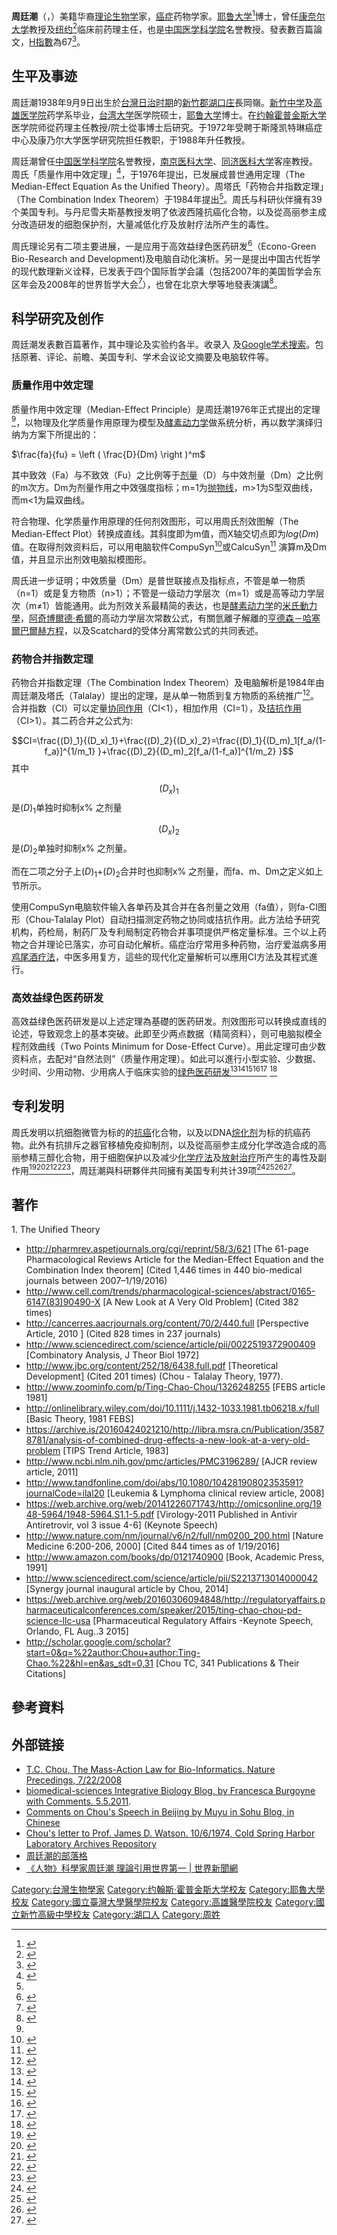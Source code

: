 {{multiple issues|
{{inappropriate tone|time=2014-06-10T08:21:35+00:00}}
{{newsrelease|time=2014-06-10T08:21:35+00:00}}
{{orphan|time=2016-04-24T18:21:05+00:00}}
}}
{{Infobox scientist
| birth_date       = {{birth date and age|1938|9|9|df=yes}}
| birth_place      = {{TWN-JPN}}[[新竹州|新竹州]]
| nationality      = {{ROC}}
| field       = [[理論生物學|理論生物學]]、[[藥理學|藥理學]]、{{le|癌症研究|Cancer Research}}<ref>[http://www.researcherid.com/rid/B-4111-2009, by Thomson Reuters Web of Science for "Ting-Chao_Chou"]{{Dead link|date=2019年11月 |bot=InternetArchiveBot |fix-attempted=yes }}</ref>
| work_institution = [[耶魯大學|耶魯大學]]<br>[[约翰霍普金斯大学|约翰霍普金斯大学]]<br>[[康奈爾大學|康奈爾大學]]
[[斯隆凯特琳癌症中心|斯隆凯特琳癌症中心]]
（2013年6月1日退休）
| known_for   = 
* Median-effect Equation, the Unified Theory of the Mass-Action Law
* Combination Index {CI} defines Synergism (CI<1), Additive Effect (CI=1) and Antagonism (CI>1) with computerized simulations using Compusyn or CalcuSyn		
* Dose Reduction Index (DRI), Normalized Isobologram, and Polygonogram
* Econo-Green Bio-research and Development
* Quantitative Bio-Informatics
* Fludelone, Iso-oxazole-Fludelone, Panaxytriols, Ardeemins
* Illustration of Ancient Chinese Philosophy with Modern Sciences
}}
'''周廷潮'''（{{lang-en|Ting-Chao Chou}}，{{bd|1938年|9月9日}}）美籍华裔[[理论生物学|理论生物学]]家，[[癌症|癌症]]药物学家。[[耶鲁大学|耶鲁大学]]<ref name="耶鲁大学">{{Cite web |url=http://pkunews.pku.edu.cn/zdlm/2008-10/21/content_130609.htm |title=耶鲁大学博士周廷潮教授北大谈古论今 |access-date=2014-03-28 |archive-url=https://web.archive.org/web/20140328121606/http://pkunews.pku.edu.cn/zdlm/2008-10/21/content_130609.htm |archive-date=2014-03-28 |dead-url=yes }}</ref>博士，曾任[[康奈尔大学|康奈尔大学]]教授及[[纽约|纽约]]{{link-en|斯隆凯特琳癌症中心|Memorial Sloan-Kettering Cancer Center}}<ref name="ncic">{{Cite web |url=http://prof.ncic.ac.cn/person/190364 |title=周廷潮，国家智能计算机研究开发中心 |accessdate=2014-03-28 |archive-date=2014-03-28 |archive-url=https://web.archive.org/web/20140328114347/http://prof.ncic.ac.cn/person/190364 |dead-url=yes }}</ref>临床前药理主任，也是[[中国医学科学院|中国医学科学院]]名誉教授。發表數百篇論文，[[H指數|H指數]]為67<REF>
{{Cite web |url=https://scholar.google.de/citations?user=xjcodA8AAAAJ&hl=en |title=Google Scholar Ting-Chao Chou |accessdate=2016-05-04 |archive-date=2019-08-03 |archive-url=https://web.archive.org/web/20190803010214/https://scholar.google.de/citations?user=xjcodA8AAAAJ&hl=en |dead-url=no }}
</ref>。

==生平及事迹==
周廷潮1938年9月9日出生於[[台灣日治时期|台灣日治时期]]的[[新竹郡|新竹郡]][[湖口庄|湖口庄]]長岡嶺。[[新竹中学|新竹中学]]及[[高雄医学院|高雄医学院]]药学系毕业，[[台湾大学|台湾大学]]医学院硕士，[[耶鲁大学|耶鲁大学]]博士。在[[约翰霍普金斯大学|约翰霍普金斯大学]]医学院师從药理主任{{le|保羅·塔拉雷|Paul Talalay}}教授/院士從事博士后研究。于1972年受聘于斯隆凯特琳癌症中心及康乃尔大学医学研究院担任教职，于1988年升任教授。

周廷潮曾任[[中国医学科学院|中国医学科学院]]名誉教授，[[南京医科大学|南京医科大学]]、[[同济医科大学|同济医科大学]]客座教授。
周氏「质量作用中效定理」<ref name="The median-effect equation">{{Cite web |url=http://www.sciencedirect.com/science/article/pii/0022519376901697 |title=Derivation and properties of Michaelis-Menten type and Hill type equations for reference ligands |accessdate=2016-05-04 |archive-date=2018-12-11 |archive-url=https://web.archive.org/web/20181211015829/https://www.sciencedirect.com/science/article/pii/0022519376901697 |dead-url=no }}</ref>，于1976年提出，已发展成普世通用定理（The Median-Effect Equation As the Unified Theory）。周塔氏「药物合并指数定理」（The Combination Index Theorem）于1984年提出<ref name="Chou_Talalay"/>。周氏与科研伙伴擁有39个美国专利。与丹尼雪夫斯基教授发明了依波西隆抗癌化合物，以及從高丽参主成分改造研发的细胞保护剂，大量减低化疗及放射疗法所产生的毒性。

周氏理论另有二项主要进展，一是应用于高效益绿色医药研发<ref name="医药研发">{{Cite web |url=http://www.biosino.org/news-2001/200107/01070604.htm |title=华裔专家研发抗癌新药 对八种癌症极为有效 |accessdate=2014-03-28 |archive-date=2014-03-29 |archive-url=https://web.archive.org/web/20140329215729/http://www.biosino.org/news-2001/200107/01070604.htm |dead-url=yes }}</ref>（Econo-Green Bio-Research and Development)及电脑自动化演析。另一是提出中国古代哲学的现代数理新义诠释，已发表于四个国际哲学会議（包括2007年的美国哲学会东区年会及2008年的世界哲学大会<ref>{{Cite web |url=http://www.pdcnet.org/wcp22/content/wcp22_2008_0002_0021_0039 |title=A New Look at the Ancient Asian Philosophy through Modern Mathematical and Topological Scientific Analysis World Congress of Philosophy, 2008, Seoul |accessdate=2014-03-27 |archive-date=2019-10-30 |archive-url=https://web.archive.org/web/20191030152618/https://www.pdcnet.org/wcp22/content/wcp22_2008_0002_0021_0039 |dead-url=no }}</ref>），也曾在北京大學等地發表演講<ref>{{Cite web |url=http://pkunews.pku.edu.cn/zdlm/2008-10/21/content_130609.htm |title=Peking University Speech, 10/24/2008 |access-date=2014-03-28 |archive-url=https://web.archive.org/web/20140328121606/http://pkunews.pku.edu.cn/zdlm/2008-10/21/content_130609.htm |archive-date=2014-03-28 |dead-url=yes }}</ref>。

==科学研究及创作==
周廷潮发表數百篇著作，其中理论及实验约各半。收录入{{le|Web of Science|Web Of Science}} 及[[Google学术搜索|Google学术搜索]]。包括原著、评论、前瞻、美国专利、学术会议论文摘要及电脑软件等。
===质量作用中效定理===
质量作用中效定理（Median-Effect Principle）是周廷潮1976年正式提出的定理<ref name="The median-effect equation"/>，以物理及化学质量作用原理为模型及[[酵素动力学|酵素动力学]]做系统分析，再以数学演绎归纳为方案下所提出的：

<math>\frac{fa}{fu} = \left ( \frac{D}{Dm} \right )^m</math>

其中致效（Fa）与不致效（Fu）之比例等于[[剂量|剂量]]（D）与中效剂量（Dm）之比例的m次方。Dm为剂量作用之中效强度指标；m=1为[[抛物线|抛物线]]，m>1为S型双曲线，而m<1为扁双曲线。

符合物理、化学质量作用原理的任何剂效图形，可以用周氏剂效图解（The Median-Effect Plot）转换成直线。其斜度即为m值，而X轴交切点即为<math>log(Dm)</math> 值。在取得剂效资料后，可以用电脑软件CompuSyn<ref>{{Cite web |url=http://www.combosyn.com/ |title=CompuSyn Software by Chou & Martin, 2005, Combosyn, Inc., Paramus, NJ. Free download.  2012- |accessdate=2016-05-01 |archive-date=2020-12-01 |archive-url=https://web.archive.org/web/20201201044957/http://www.combosyn.com/ |dead-url=no }}</ref>或CalcuSyn<ref>{{Cite web |url=http://www.biosoft.com/w/calcusyn.htm |title=CalcuSyn Software by Chou & Hayball, 1998,  Biosoft, Cambridge, UK |accessdate=2014-03-27 |archive-date=2020-06-16 |archive-url=https://web.archive.org/web/20200616164133/http://biosoft.com/w/calcusyn.htm |dead-url=no }}</ref> 演算m及Dm值，并且显示出剂效电脑拟模图形。

周氏进一步证明；中效质量（Dm）是普世联接点及指标点，不管是单一物质（n=1）或是复方物质（n>1）；不管是一级动力学层次（m=1）或是高等动力学层次（m≠1）皆能通用。此为剂效关系最精简的表达，也是[[酵素动力学|酵素动力学]]的[[米氏動力學|米氏動力學]]，[[阿奇博爾德·希爾|阿奇博爾德·希爾]]的高动力学层次常数公式，有關氫離子解離的[[亨德森－哈塞爾巴爾赫方程|亨德森－哈塞爾巴爾赫方程]]，以及Scatchard的受体分离常数公式的共同表述{{fact}}。

===药物合并指数定理===
药物合并指数定理（The Combination Index Theorem）及电脑解析是1984年由周廷潮及塔氏（Talalay）提出的定理，是从单一物质到复方物质的系统推广<ref name="Chou_Talalay">{{cite journal | url=http://www.sciencedirect.com/science/article/pii/0065257184900074 | title=Quantitative analysis of dose-effect relationships: the combined effects of multiple drugs or enzyme inhibitors | author=Ting-Chao Chou, Paul Talalay | journal=Advances in Enzyme Regulation | year=1984 | volume=22 | pages=27-55 | doi=10.1016/0065-2571(84)90007-4 | access-date=2016-05-04 | archive-date=2018-12-11 | archive-url=https://web.archive.org/web/20181211100411/https://www.sciencedirect.com/science/article/pii/0065257184900074 }}</ref>。合并指数（CI）可以定量[[协同作用|协同作用]]（CI<1），相加作用（CI=1），及[[拮抗作用|拮抗作用]]（CI>1）。其二药合并之公式为:
:<math>CI=\frac{(D)_1}{(D_x)_1}+\frac{(D)_2}{(D_x)_2}=\frac{(D)_1}{(D_m)_1[f_a/(1-f_a)]^{1/m_1} }+\frac{(D)_2}{(D_m)_2[f_a/(1-f_a)]^{1/m_2} }</math>
其中
:<math>(D_x)_1</math>是<math>(D)_1</math>单独时抑制x% 之剂量
:<math>(D_x)_2</math>是<math>(D)_2</math>单独时抑制x% 之剂量。

而在二项之分子上<math>(D)_1</math>+<math>(D)_2</math>合并时也抑制x% 之剂量，而fa、m、Dm之定义如上节所示。

使用CompuSyn电脑软件输入各单药及其合并在各剂量之效用（fa值），则fa-CI图形（Chou-Talalay Plot）自动扫描测定药物之协同或拮抗作用。此方法给予研究机构，药检局，制药厂及专利局制定药物合并事项提供严格定量标准。三个以上药物之合并理论已落实，亦可自动化解析。癌症治疗常用多种药物，治疗爱滋病多用[[鸡尾酒疗法|鸡尾酒疗法]]，中医多用复方，這些的现代化定量解析可以應用CI方法及其程式進行。

===高效益绿色医药研发===
高效益绿色医药研发是以上述定理為基礎的医药研发。剂效图形可以转换成直线的论述，导致观念上的基本突破。此即至少两点数据（精简资料），则可电脑拟模全程剂效曲线（Two Points Minimum for Dose-Effect Curve）。用此定理可由少数资料点，去配对“自然法则”（质量作用定理）。如此可以進行小型实验、少数据、少时间、少用动物、少用病人于临床实验的[[绿色医药研发|绿色医药研发]]<ref>{{Cite web |url=http://blogs.rsc.org/ib/2011/05/05/hot-one-equation-to-lead-the-way-to-greener-biomedical-sciences/ |title=HOT: one equation to lead the way to greener biomedical sciences |access-date=2014-03-27 |archive-url=https://web.archive.org/web/20160304023110/http://blogs.rsc.org/ib/2011/05/05/hot-one-equation-to-lead-the-way-to-greener-biomedical-sciences/ |archive-date=2016-03-04 |dead-url=yes }}</ref><ref>{{Cite web |url=http://jnci.oxfordjournals.org/content/86/20/1517 |title=Computerized Quantitation of Synergism and Antagonism of Taxol, Topotecan, and Cisplatin Against Human Teratocarcinoma Cell Growth: a Rational Approach to Clinical Protocol Design |access-date=2014-03-27 |archive-date=2016-03-26 |archive-url=https://web.archive.org/web/20160326150538/http://jnci.oxfordjournals.org/content/86/20/1517 }}</ref><ref>{{Cite web |url=http://cancerres.aacrjournals.org/content/70/2/440.full |title=Drug Combination Studies and Their Synergy Quantification Using the Chou-Talalay Method |accessdate=2014-03-27 |archive-date=2013-02-27 |archive-url=https://web.archive.org/web/20130227092124/http://cancerres.aacrjournals.org/content/70/2/440.full |dead-url=no }}</ref><ref>{{Cite web |url=http://www.bio-itworldexpoeurope.com/bio-it_europe_content.aspx?id=106874&libID=106831 |title=Drug Discovery Informatics |accessdate=2014-03-27 |archive-date=2011-11-21 |archive-url=https://web.archive.org/web/20111121022654/http://www.bio-itworldexpoeurope.com/Bio-It_Europe_Content.aspx?id=106874&libID=106831 |dead-url=no }}</ref><ref>{{Cite web |url=http://www.worldcat.org/title/dose-effect-analysis-with-microcomputers/oclc/20772177 |title=Dose-effect analysis with microcomputers |accessdate=2016-04-24 |archive-date=2019-10-19 |archive-url=https://web.archive.org/web/20191019090641/https://www.worldcat.org/title/dose-effect-analysis-with-microcomputers/oclc/20772177 |dead-url=no }}</ref>
<ref>{{Cite web |url=http://dspace.mit.edu/handle/1721.1/90152 |title=Computational analysis of biochemical networks for drug target identification and therapeutic intervention design |accessdate=2016-04-24 |archive-date=2019-10-14 |archive-url=https://web.archive.org/web/20191014004259/https://dspace.mit.edu/handle/1721.1/90152 |dead-url=no }}</ref>

==专利发明==
周氏发明以抗细胞微管为标的的{{link-en|依波西隆|Epothilone}}[[抗癌|抗癌]]化合物，以及以DNA[[烷化剂|烷化剂]]为标的抗癌药物。此外有抗排斥之器官移植免疫抑制剂，以及從高丽参主成分化学改造合成的高丽参精三醇化合物{{le|Panaxytriols|Panaxytriols}}，用于细胞保护以及减少[[化学疗法|化学疗法]]及[[放射治疗|放射治疗]]所产生的毒性及副作用<ref>{{Cite web |url=http://patentscope.wipo.int/search/en/WO2008103916 |title=Panaxytriols Patent |accessdate=2014-03-27 |archive-date=2013-10-22 |archive-url=https://web.archive.org/web/20131022130219/http://patentscope.wipo.int/search/en/WO2008103916 |dead-url=no }}</ref><ref>{{Cite web |url=http://www.pnas.org/content/108/34/14336.full.pdf+html |title=Panaxytriols, PNAS Article, 2011 |accessdate=2014-03-27 |archive-date=2015-09-24 |archive-url=https://web.archive.org/web/20150924155332/http://www.pnas.org/content/108/34/14336.full.pdf+html |dead-url=no }}</ref><ref>{{Cite web |url=http://www.pnas.org/content/suppl/2011/08/09/1111332108.DCSupplemental/pnas.201111332SI.pdf |title=Panaxytriols, PNAS Supplements |access-date=2014-03-27 |archive-date=2019-10-20 |archive-url=https://web.archive.org/web/20191020094404/https://www.pnas.org/content/suppl/2011/08/09/1111332108.DCSupplemental/pnas.201111332SI.pdf }}</ref><ref>{{Cite web |url=http://cancerres.aacrjournals.org/content/65/20/9445 |title=Fludelone, Cancer Research Article 2005 |accessdate=2014-03-27 |archive-date=2017-09-10 |archive-url=https://web.archive.org/web/20170910211815/http://cancerres.aacrjournals.org/content/65/20/9445 |dead-url=no }}</ref><ref>{{Cite web |url=http://www.pnas.org/content/105/35/13157.full.pdf+html |title=Iso-oxazole-fludelone PNAS Article, 2008 |access-date=2014-03-27 |archive-date=2015-09-24 |archive-url=https://web.archive.org/web/20150924145918/http://www.pnas.org/content/105/35/13157.full.pdf+html }}</ref>，周廷潮與科研夥伴共同擁有美国专利共计39项<ref>{{Cite web |url=http://patent.ipexl.com/inventor/Ting-Chao_Chou_1.html |title=US Patents Full Listing |access-date=2014-03-27 |archive-url=https://web.archive.org/web/20160306103812/http://patent.ipexl.com/inventor/Ting-Chao_Chou_1.html |archive-date=2016-03-06 |dead-url=yes }}</ref><ref>{{Cite web |url=http://patents.justia.com/search?q=Ting-Chao+Chou&page=3 |title=US Patents Listing |access-date=2014-03-27 |archive-date=2019-11-09 |archive-url=https://web.archive.org/web/20191109134222/https://patents.justia.com/search?q=Ting-Chao+Chou&page=3 }}</ref><ref>{{Cite web |url=http://radaris.com/p/Ting-Chao/Chou/ |title=US Patents Partial Listing |accessdate=2014-03-27 |archive-date=2019-10-18 |archive-url=https://web.archive.org/web/20191018163332/https://radaris.com/p/Ting-Chao/Chou/ |dead-url=no }}</ref><ref>{{Cite web |url=http://www.faqs.org/patents/inventor/ting-chao-chou-paramus-us-1/ |title=US Patents Statistics |accessdate=2014-03-27 |archive-date=2016-03-04 |archive-url=https://web.archive.org/web/20160304073906/http://www.faqs.org/patents/inventor/ting-chao-chou-paramus-us-1/ |dead-url=no }}</ref>。

==著作==
1.  The Unified Theory
* http://pharmrev.aspetjournals.org/cgi/reprint/58/3/621{{Wayback|url=http://pharmrev.aspetjournals.org/cgi/reprint/58/3/621 |date=20090409115116 }}  [The 61-page Pharmacological Reviews Article for the Median-Effect Equation and the Combination Index theorem]   (Cited 1,446 times in 440  bio-medical journals between 2007–1/19/2016)
* http://www.cell.com/trends/pharmacological-sciences/abstract/0165-6147(83)90490-X{{Wayback|url=http://www.cell.com/trends/pharmacological-sciences/abstract/0165-6147(83)90490-X |date=20131017065901 }}    [A New Look at A Very Old Problem] (Cited 382  times)  
* http://cancerres.aacrjournals.org/content/70/2/440.full{{Wayback|url=http://cancerres.aacrjournals.org/content/70/2/440.full |date=20130227092124 }}   [Perspective Article, 2010 ]   (Cited 828 times in 237 journals)  
* http://www.sciencedirect.com/science/article/pii/0022519372900409{{Wayback|url=http://www.sciencedirect.com/science/article/pii/0022519372900409 |date=20181211004407 }} [Combinatory Analysis, J Theor Biol 1972]  
* http://www.jbc.org/content/252/18/6438.full.pdf{{Wayback|url=http://www.jbc.org/content/252/18/6438.full.pdf |date=20200125142737 }} [Theoretical Development] (Cited 201 times) (Chou - Talalay Theory, 1977).
* http://www.zoominfo.com/p/Ting-Chao-Chou/1326248255   [FEBS article 1981]
* http://onlinelibrary.wiley.com/doi/10.1111/j.1432-1033.1981.tb06218.x/full{{Wayback|url=http://onlinelibrary.wiley.com/doi/10.1111/j.1432-1033.1981.tb06218.x/full |date=20170319055921 }}    [Basic Theory, 1981 FEBS]
* https://archive.is/20160424021210/http://libra.msra.cn/Publication/35878781/analysis-of-combined-drug-effects-a-new-look-at-a-very-old-problem   [TIPS Trend Article, 1983]
* http://www.ncbi.nlm.nih.gov/pmc/articles/PMC3196289/   [AJCR review article, 2011]
* http://www.tandfonline.com/doi/abs/10.1080/10428190802353591?journalCode=ilal20      [Leukemia & Lymphoma clinical  review article, 2008] 
* https://web.archive.org/web/20141226071743/http://omicsonline.org/1948-5964/1948-5964.S1.1-5.pdf   [Virology-2011 Published in Antivir Antiretrovir, vol 3 issue 4-6]   (Keynote Speech) 
* http://www.nature.com/nm/journal/v6/n2/full/nm0200_200.html {{Wayback|url=http://www.nature.com/nm/journal/v6/n2/full/nm0200_200.html |date=20051204065734 }}   [Nature Medicine 6:200-206, 2000]    [Cited 844 times as of 1/19/2016]
* http://www.amazon.com/books/dp/0121740900   [Book, Academic Press, 1991] 
* http://www.sciencedirect.com/science/article/pii/S2213713014000042 {{Wayback|url=http://www.sciencedirect.com/science/article/pii/S2213713014000042 |date=20181211061040 }}  [Synergy journal inaugural article by Chou, 2014]
* https://web.archive.org/web/20160306094848/http://regulatoryaffairs.pharmaceuticalconferences.com/speaker/2015/ting-chao-chou-pd-science-llc-usa   [Pharmaceutical Regulatory Affairs -Keynote Speech, Orlando, FL  Aug..3  2015]
* http://scholar.google.com/scholar?start=0&q=%22author:Chou+author:Ting-Chao.%22&hl=en&as_sdt=0,31              [Chou TC, 341 Publications & Their Citations]

==參考資料==
{{reflist}}
==外部链接==
*[http://precedings.nature.com/documents/2064/version/2 T.C. Chou, The Mass-Action Law for Bio-Informatics. Nature Precedings,  7/22/2008] {{Wayback|url=http://precedings.nature.com/documents/2064/version/2 |date=20200122183941 }}
*[http://blogs.rsc.org/ib/2011/05/05/hot-one-equation-to-lead-the-way-to-greener- biomedical-sciences Integrative  Biology Blog. by Francesca Burgoyne with Comments. 5.5.2011]{{Dead link|date=2019年10月 |bot=InternetArchiveBot |fix-attempted=yes }}.
*[http://laoyouji000.blog.sohu.com/102704065.html Comments on Chou's Speech in Beijing by Muyu in Sohu Blog, in Chinese]{{Wayback|url=http://laoyouji000.blog.sohu.com/102704065.html |date=20181008014946 }}
*[http://libgallery.cshl.edu/items/show/32731 Chou's letter to Prof. James D. Watson. 10/6/1974, Cold Spring Harbor Laboratory Archives Repository] {{Wayback|url=http://libgallery.cshl.edu/items/show/32731 |date=20181003232447 }}
*[http://tingchaochou.blogspot.com/ 周廷潮的部落格]{{Wayback|url=http://tingchaochou.blogspot.com/ |date=20190804174123 }}
*[https://web.archive.org/web/20160810040132/http://www.worldjournal.com/3369299/ 《人物》科學家周廷潮 理論引用世界第一 | 世界新聞網 ]

{{DEFAULTSORT: Chou, Ting-Chao}}
[[Category:台灣生物學家|Category:台灣生物學家]]
[[Category:约翰斯·霍普金斯大学校友|Category:约翰斯·霍普金斯大学校友]]
[[Category:耶魯大學校友|Category:耶魯大學校友]]
[[Category:國立臺灣大學醫學院校友|Category:國立臺灣大學醫學院校友]]
[[Category:高雄醫學院校友|Category:高雄醫學院校友]]
[[Category:國立新竹高級中學校友|Category:國立新竹高級中學校友]]
[[Category:湖口人|Category:湖口人]]
[[Category:周姓|Category:周姓]]